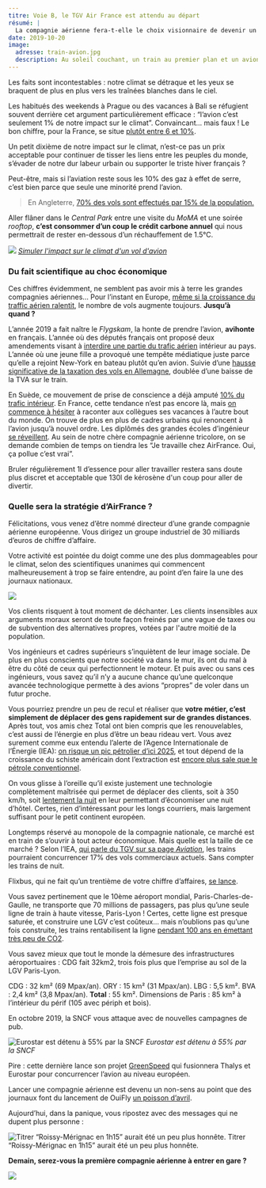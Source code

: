 ```yaml
---
titre: Voie B, le TGV Air France est attendu au départ
résumé: |
  La compagnie aérienne fera-t-elle le choix visionnaire de devenir un acteur du seul transport rapide du futur : le train ?
date: 2019-10-20
image:
  adresse: train-avion.jpg
  description: Au soleil couchant, un train au premier plan et un avion dans le ciel au second plan.
---
```


Les faits sont incontestables : notre climat se détraque et les yeux se braquent de plus en plus vers les traînées blanches dans le ciel.

Les habitués des weekends à Prague ou des vacances à Bali se réfugient souvent derrière cet argument particulièrement efficace : “l’avion c’est seulement 1% de notre impact sur le climat”. Convaincant… mais faux ! Le bon chiffre, pour la France, se situe [plutôt entre 6 et 10%](https://theshiftproject.org/article/aerien-climat-fiscalite-manuel-auto-defense-intellectuelle/).

Un petit dixième de notre impact sur le climat, n’est-ce pas un prix acceptable pour continuer de tisser les liens entre les peuples du monde, s’évader de notre dur labeur urbain ou supporter le triste hiver français ?

Peut-être, mais si l’aviation reste sous les 10% des gaz à effet de serre, c’est bien parce que seule une minorité prend l’avion.

> En Angleterre, [70% des vols sont effectués par 15% de la population.](https://fullfact.org/economy/do-15-people-take-70-flights/)

Aller flâner dans le _Central Park_ entre une visite du _MoMA_ et une soirée _rooftop_, **c’est consommer d’un coup le crédit carbone annuel** qui nous permettrait de rester en-dessous d’un réchauffement de 1.5°C.

![](https://cdn-images-1.medium.com/max/800/1*gERdyuRRghS_LGBsakP_gw.jpeg)
_[Simuler l'impact sur le climat d'un vol d'avion](https://futur.eco/simulateur/transport/avion/impact)_

### Du fait scientifique au choc économique

Ces chiffres évidemment, ne semblent pas avoir mis à terre les grandes compagnies aériennes… Pour l’instant en Europe, [même si la croissance du traffic aérien ralentit](https://www.air-journal.fr/2019-08-10-la-croissance-du-trafic-aerien-ralentit-en-europe-5214297.html), le nombre de vols augmente toujours. **Jusqu’à quand ?**

L’année 2019 a fait naître le _Flygskam_, la honte de prendre l’avion, **avihonte** en français. L’année où des députés français ont proposé deux amendements visant à [interdire une partie du trafic aérien](https://francoisruffin.fr/loi-aerien-train) intérieur au pays. L’année où une jeune fille a provoqué une tempête médiatique juste parce qu’elle a rejoint New-York en bateau plutôt qu’en avion. Suivie d’une [hausse significative de la taxation des vols en Allemagne](https://www.lesechos.fr/industrie-services/tourisme-transport/lallemagne-va-augmenter-drastiquement-sa-taxe-sur-les-billets-davion-1140616), doublée d’une baisse de la TVA sur le train.

En Suède, ce mouvement de prise de conscience a déjà amputé [10% du trafic intérieur](http://www.rfi.fr/europe/20190816-suede-baisse-nombre-passagers-vols-interieurs-flygskam). En France, cette tendance n’est pas encore là, mais [on commence à hésiter](https://mobile.francetvinfo.fr/monde/environnement/est-ce-que-je-suis-encore-credible-ecolos-convaincus-ils-nous-racontent-leurs-dilemmes-quotidiens-pour-respecter-leurs-principes_3602765.amp?__twitter_impression=true) à raconter aux collègues ses vacances à l’autre bout du monde. On trouve de plus en plus de cadres urbains qui renoncent à l’avion jusqu’à nouvel ordre. Les diplômés des grandes écoles d’ingénieur [se réveillent](https://etudiant.lefigaro.fr/article/les-etudiants-de-grandes-ecoles-lancent-un-manifeste-pour-le-climat_471a11f0-cbbe-11e8-913b-46be04476de0/). Au sein de notre chère compagnie aérienne tricolore, on se demande combien de temps on tiendra les “Je travaille chez AirFrance. Oui, ça pollue c’est vrai”.

Bruler régulièrement 1l d’essence pour aller travailler restera sans doute plus discret et acceptable que 130l de kérosène d'un coup pour aller de divertir.

### Quelle sera la stratégie d’AirFrance ?

Félicitations, vous venez d’être nommé directeur d’une grande compagnie aérienne européenne. Vous dirigez un groupe industriel de 30 milliards d’euros de chiffre d’affaire.

Votre activité est pointée du doigt comme une des plus dommageables pour le climat, selon des scientifiques unanimes qui commencent malheureusement à trop se faire entendre, au point d’en faire la une des journaux nationaux.

![](https://cdn-images-1.medium.com/max/800/1*4sdIiOfwPq-Q9vdusXoKEQ.jpeg)

Vos clients risquent à tout moment de déchanter. Les clients insensibles aux arguments moraux seront de toute façon freinés par une vague de taxes ou de subvention des alternatives propres, votées par l'autre moitié de la population.

Vos ingénieurs et cadres supérieurs s’inquiètent de leur image sociale. De plus en plus conscients que notre société va dans le mur, ils ont du mal à être du côté de ceux qui perfectionnent le moteur. Et puis avec ou sans ces ingénieurs, vous savez qu’il n’y a aucune chance qu’une quelconque avancée technologique permette à des avions “propres” de voler dans un futur proche.

Vous pourriez prendre un peu de recul et réaliser que **votre métier, c’est simplement de déplacer des gens rapidement sur de grandes distances**. Après tout, vos amis chez Total ont bien compris que les renouvelables, c’est aussi de l’énergie en plus d’être un beau rideau vert. Vous avez surement comme eux entendu l’alerte de l’Agence Internationale de l’Énergie (IEA): [on risque un pic pétrolier d’ici 2025](https://www.lemonde.fr/blog/petrole/2019/09/13/la-production-americaine-de-petrole-a-cesse-de-croitre/), et tout dépend de la croissance du schiste américain dont l’extraction est [encore plus sale que le pétrole conventionnel](https://www.nationalgeographic.fr/environnement/2019/08/pics-de-methane-dans-latmosphere-lexploitation-du-gaz-de-schiste-mise-en).

On vous glisse à l’oreille qu’il existe justement une technologie complètement maîtrisée qui permet de déplacer des clients, soit à 350 km/h, soit [lentement la nuit](https://ouiautraindenuit.wordpress.com) en leur permettant d’économiser une nuit d’hôtel. Certes, rien d’intéressant pour les longs courriers, mais largement suffisant pour le petit continent européen.

Longtemps réservé au monopole de la compagnie nationale, ce marché est en train de s’ouvrir à tout acteur économique. Mais quelle est la taille de ce marché ? Selon l’IEA, [qui parle du TGV sur sa page _Aviation_](https://www.iea.org/tcep/transport/aviation/#high-speed-rail), les trains pourraient concurrencer 17% des vols commerciaux actuels. Sans compter les trains de nuit.

Flixbus, qui ne fait qu’un trentième de votre chiffre d’affaires, [se lance](https://www.lepoint.fr/societe/flixtrain-depose-cinq-projets-de-trains-grandes-lignes-17-06-2019-2319388_23.php).

Vous savez pertinement que le 10ème aéroport mondial, Paris-Charles-de-Gaulle, ne transporte que 70 millions de passagers, pas plus qu’une seule ligne de train à haute vitesse, Paris-Lyon ! Certes, cette ligne est presque saturée, et construire une LGV c’est coûteux… mais n’oublions pas qu’une fois construite, les trains rentabilisent la ligne [pendant 100 ans en émettant très peu de CO2](https://twitter.com/i/web/status/1142757866740355073).

Vous savez mieux que tout le monde la démesure des infrastructures aéroportuaires : CDG fait 32km2, trois fois plus que l’emprise au sol de la LGV Paris-Lyon.

CDG : 32 km² (69 Mpax/an). ORY : 15 km² (31 Mpax/an). LBG : 5,5 km². BVA : 2,4 km² (3,8 Mpax/an). **Total** : 55 km². Dimensions de Paris : 85 km² à l’intérieur du périf (105 avec périph et bois).

En octobre 2019, la SNCF vous attaque avec de nouvelles campagnes de pub.

![Eurostar est détenu à 55% par la SNCF](https://cdn-images-1.medium.com/max/800/1*XZ_KCJA0mTVKIrZ4rbCrFw.jpeg)
_Eurostar est détenu à 55% par la SNCF_

Pire : cette dernière lance son projet [GreenSpeed](https://www.lesechos.fr/industrie-services/tourisme-transport/la-sncf-souhaite-fusionner-eurostar-et-thalys-1135327) qui fusionnera Thalys et Eurostar pour concurrencer l’avion au niveau européen.

Lancer une compagnie aérienne est devenu un non-sens au point que des journaux font du lancement de OuiFly [un poisson d’avril](https://www.lechotouristique.com/article/la-sncf-lance-ouifly-sa-compagnie-aerienne).

Aujourd’hui, dans la panique, vous ripostez avec des messages qui ne dupent plus personne :

![Titrer “Roissy-Mérignac en 1h15” aurait été un peu plus honnête.](https://cdn-images-1.medium.com/max/800/1*N63nnHk-BoGXsX47v8mUCQ.jpeg)
Titrer “Roissy-Mérignac en 1h15” aurait été un peu plus honnête.

**Demain, serez-vous la première compagnie aérienne à entrer en gare ?**

![](https://pbs.twimg.com/media/EWohhRQXYAIRV3E.jpg)
